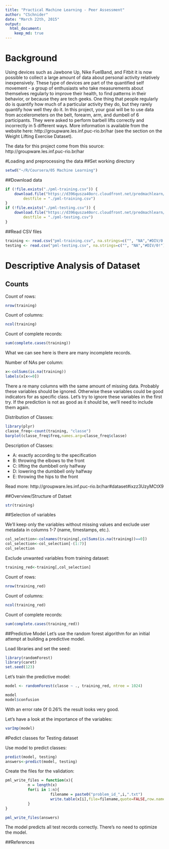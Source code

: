 ```yaml
---
title: "Practical Machine Learning - Peer Assessment"
author: "CSchnider"
date: "March 22th, 2015"
output: 
  html_document:
    keep_md: true
---
```


# Background

Using devices such as Jawbone Up, Nike FuelBand, and Fitbit it is now possible to collect a large amount of data about personal activity relatively inexpensively. These type of devices are part of the quantified self movement - a group of enthusiasts who take measurements about themselves regularly to improve their health, to find patterns in their behavior, or because they are tech geeks. One thing that people regularly do is quantify how much of a particular activity they do, but they rarely quantify how well they do it. In this project, your goal will be to use data from accelerometers on the belt, forearm, arm, and dumbell of 6 participants. They were asked to perform barbell lifts correctly and incorrectly in 5 different ways. More information is available from the website here: http://groupware.les.inf.puc-rio.br/har (see the section on the Weight Lifting Exercise Dataset).  

The data for this project come from this source: http://groupware.les.inf.puc-rio.br/har

#Loading and preprocessing the data
##Set working directory
```r
setwd("~/R/Coursera/05 Machine Learning")
```

##Download data
```r
if (!file.exists("./pml-training.csv")) {
    download.file("https://d396qusza40orc.cloudfront.net/predmachlearn/pml-training.csv", 
        destfile = "./pml-training.csv")
}
if (!file.exists("./pml-testing.csv")) {
    download.file("https://d396qusza40orc.cloudfront.net/predmachlearn/pml-testing.csv", 
        destfile = "./pml-testing.csv")
}
```

##Read CSV files
```r
training <- read.csv("pml-training.csv", na.strings=c("", "NA","#DIV/0!"))
testing <- read.csv("pml-testing.csv", na.strings=c("", "NA","#DIV/0!"))
```

# Descriptive Analysis of Dataset

## Counts
Count of rows:
```r
nrow(training)
```

Count of columns:
```r
ncol(training)
```

Count of complete records:
```r
sum(complete.cases(training))
```
What we can see here is there are many incomplete records.


Number of NAs per column:
```r
x<-colSums(is.na(training))
labels(x[x<=0])
```
There a re many columns with the same amount of missing data. Probably these variables should be ignored. Otherwise these variables could be good indicators for as specific class. Let's try to ignore these variables in the first try. If the prediction is not as good as it should be, we'll need to include them again.

Distribution of Classes:
```r
library(plyr)
classe_freq<-count(training, "classe")
barplot(classe_freq$freq,names.arg=classe_freq$classe)
```

Description of Classes:

- A: exactly according to the specification
- B: throwing the elbows to the front
- C: lifting the dumbbell only halfway
- D: lowering the dumbbell only halfway
- E: throwing the hips to the front

Read more: http://groupware.les.inf.puc-rio.br/har#dataset#ixzz3UzyMCtX9


##Overview/Structure of Datset
```r
str(training)
```


##Selection of variables

We'll keep only the variables without missing values and exclude user metadata in columns 1-7 (name, timestamps, etc.).
```r
col_selection<-colnames(training[,colSums(is.na(training))==0])
col_selection<-col_selection[-(1:7)]
col_selection
```
Exclude unwanted variables from training dataset:
```r
training_red<-training[,col_selection]
```
Count of rows:
```r
nrow(training_red)
```

Count of columns:
```r
ncol(training_red)
```

Count of complete records:
```r
sum(complete.cases(training_red))
```

##Predictive Model
Let's use the random forest algorithm for an initial attempt at building a predictive model.

Load libraries and set the seed:
```r
library(randomForest)
library(caret)
set.seed(123)
```

Let's train the predictive model:
```r
model <- randomForest(classe ~ ., training_red, ntree = 1024)
```

```r
model
model$confusion
```
With an error rate 0f 0.26% the result looks very good.

Let's have a look at the importance of the variables:
```r
varImp(model)
```

#Pedict classes for Testing dataset

Use model to predict classes:
```r
predict(model, testing)
answers<-predict(model, testing)
```

Create the files for the validation:
```r
pml_write_files = function(x){
          n = length(x)
          for(i in 1:n){
                    filename = paste0("problem_id_",i,".txt")
                    write.table(x[i],file=filename,quote=FALSE,row.names=FALSE,col.names=FALSE)
          }
}

pml_write_files(answers)
```

The model predicts all test records correctly. There's no need to optimize the model.

##References

[^groupware]: http://groupware.les.inf.puc-rio.br/har

